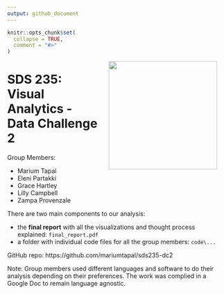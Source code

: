 ```yaml
---
output: github_document
---
```


<!-- README.md is generated from README.Rmd. Please edit that file -->

```r
knitr::opts_chunk$set(
  collapse = TRUE,
  comment = "#>"
)
```

<img src='logo.png' align="right" height="250" hspace="20px"/>

# SDS 235: Visual Analytics - Data Challenge 2

Group Members:

- Marium Tapal
- Eleni Partakki
- Grace Hartley
- Lilly Campbell
- Zampa Provenzale


There are two main components to our analysis:

- the **final report** with all the visualizations and thought process explained: `final_report.pdf`
- a folder with individual code files for all the group members: `code\...`

GitHub repo: https://github.com/mariumtapal/sds235-dc2

Note: Group members used different languages and software to do their analysis depending on their preferences. The work was complied in a Google Doc to remain language agnostic. 
